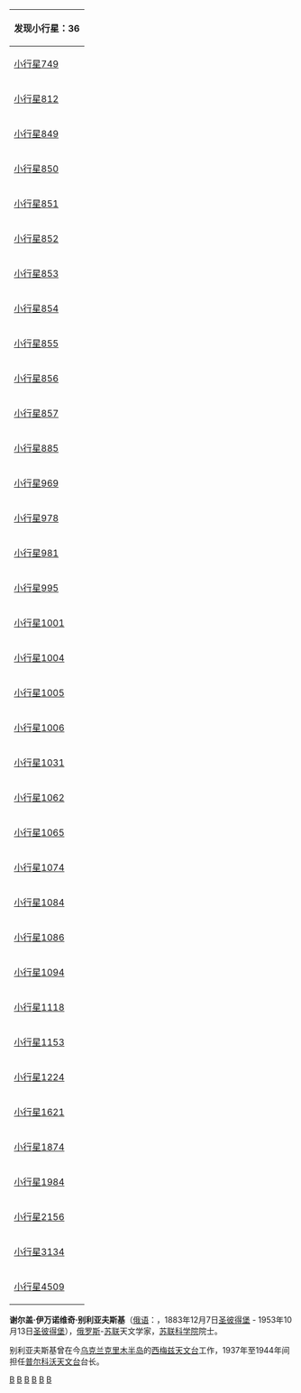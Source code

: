 {{unreferenced|time=2011-02-19T02:08:22+00:00}}
{| class="wikitable collapsible" align="right" style="margin: 1em; margin-top: 0;"
! colspan="2" style="white-space: nowrap;" | 发现小行星：36
|-
| [[小行星749|小行星749]] || 1913年4月5日
|-
| [[小行星812|小行星812]] || 1915年9月8日
|-
| [[小行星849|小行星849]] || 1912年2月9日
|-
| [[小行星850|小行星850]] || 1916年3月27日
|-
| [[小行星851|小行星851]] || 1916年4月2日
|-
| [[小行星852|小行星852]] || 1916年4月2日
|-
| [[小行星853|小行星853]] || 1916年4月2日
|-
| [[小行星854|小行星854]] || 1916年4月3日
|-
| [[小行星855|小行星855]] || 1916年4月3日
|-
| [[小行星856|小行星856]] || 1916年4月3日
|-
| [[小行星857|小行星857]] || 1916年4月6日
|-
| [[小行星885|小行星885]] || 1917年9月23日
|-
| [[小行星969|小行星969]] || 1921年11月5日
|-
| [[小行星978|小行星978]] || 1922年5月18日
|-
| [[小行星981|小行星981]] || 1917年9月23日
|-
| [[小行星995|小行星995]] || 1923年6月8日
|-
| [[小行星1001|小行星1001]] || 1923年8月8日
|-
| [[小行星1004|小行星1004]] || 1923年9月5日
|-
| [[小行星1005|小行星1005]] || 1923年9月5日
|-
| [[小行星1006|小行星1006]] || 1923年9月12日
|-
| [[小行星1031|小行星1031]] || 1924年6月6日
|-
| [[小行星1062|小行星1062]] || 1925年10月11日
|-
| [[小行星1065|小行星1065]] || 1926年8月4日
|-
| [[小行星1074|小行星1074]] || 1925年1月26日
|-
| [[小行星1084|小行星1084]] || 1926年2月12日
|-
| [[小行星1086|小行星1086]] || 1927年8月25日
|-
| [[小行星1094|小行星1094]] || 1926年2月12日
|-
| [[小行星1118|小行星1118]] || 1927年8月29日
|-
| [[小行星1153|小行星1153]] || 1924年9月5日
|-
| [[小行星1224|小行星1224]] || 1927年8月29日
|-
| [[小行星1621|小行星1621]] || 1926年10月1日
|-
| [[小行星1874|小行星1874]] || 1924年9月5日
|-
| [[小行星1984|小行星1984]] || 1926年10月10日
|-
| [[小行星2156|小行星2156]] || 1917年9月23日
|-
| [[小行星3134|小行星3134]] || 1921年11月5日
|-
| [[小行星4509|小行星4509]] || 1917年9月23日
|}
'''谢尔盖·伊万诺维奇·别利亚夫斯基'''（[[俄语|俄语]]：'''{{lang|ru|Сергей Иванович Белявский}}'''，1883年12月7日[[圣彼得堡|圣彼得堡]] - 1953年10月13日[[圣彼得堡|圣彼得堡]]），[[俄罗斯|俄罗斯]]-[[苏联|苏联]]天文学家，[[苏联科学院|苏联科学院]]院士。

别利亚夫斯基曾在今[[乌克兰|乌克兰]][[克里木半岛|克里木半岛]]的[[西梅兹天文台|西梅兹天文台]]工作，1937年至1944年间担任[[普尔科沃天文台|普尔科沃天文台]]台长。



{{Authority control}}
[[Category:1883年出生|B]]
[[Category:1953年逝世|B]]
[[Category:俄罗斯天文学家|B]]
[[Category:苏联天文学家|B]]
[[Category:小行星發現者|B]]
[[Category:彗星發現者|B]]